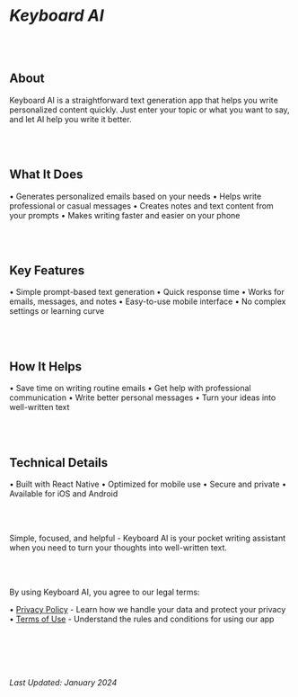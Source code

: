 # ***Keyboard AI***

<br></br>

## About
Keyboard AI is a straightforward text generation app that helps you write personalized content quickly. Just enter your topic or what you want to say, and let AI help you write it better.

<br></br>

## What It Does
• Generates personalized emails based on your needs
• Helps write professional or casual messages
• Creates notes and text content from your prompts
• Makes writing faster and easier on your phone

<br></br>

## Key Features
• Simple prompt-based text generation
• Quick response time
• Works for emails, messages, and notes
• Easy-to-use mobile interface
• No complex settings or learning curve

<br></br>

## How It Helps
• Save time on writing routine emails
• Get help with professional communication
• Write better personal messages
• Turn your ideas into well-written text

<br></br>

## Technical Details
• Built with React Native
• Optimized for mobile use
• Secure and private
• Available for iOS and Android

<br></br>

Simple, focused, and helpful - Keyboard AI is your pocket writing assistant when you need to turn your thoughts into well-written text.

<br></br>

By using Keyboard AI, you agree to our legal terms:

• [Privacy Policy](#/projects/keyboard-ai/privacy-policy) - Learn how we handle your data and protect your privacy
• [Terms of Use](#/projects/keyboard-ai/terms-of-use) - Understand the rules and conditions for using our app

<br></br>
<br></br>

*Last Updated: January 2024*
